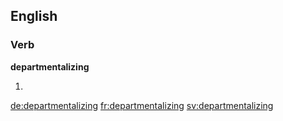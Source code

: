 
==English==

===Verb===
'''departmentalizing'''

# {{present participle of|departmentalize}}

[[de:departmentalizing]]
[[fr:departmentalizing]]
[[sv:departmentalizing]]
